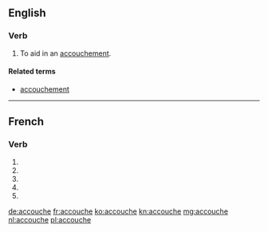 {{also|accouché}}
==English==

===Verb===
{{en-verb|accouch}}

# {{label|en|transitive}} To aid in an [[accouchement]].

====Related terms====
* [[accouchement]]

----

==French==

===Verb===
{{fr-verb-form}}

# {{inflection of|accoucher||1|s|pres|indc|lang=fr}}
# {{inflection of|accoucher||3|s|pres|indc|lang=fr}}
# {{inflection of|accoucher||1|s|pres|subj|lang=fr}}
# {{inflection of|accoucher||3|s|pres|subj|lang=fr}}
# {{inflection of|accoucher||2|s|impr|lang=fr}}

[[de:accouche]]
[[fr:accouche]]
[[ko:accouche]]
[[kn:accouche]]
[[mg:accouche]]
[[nl:accouche]]
[[pl:accouche]]